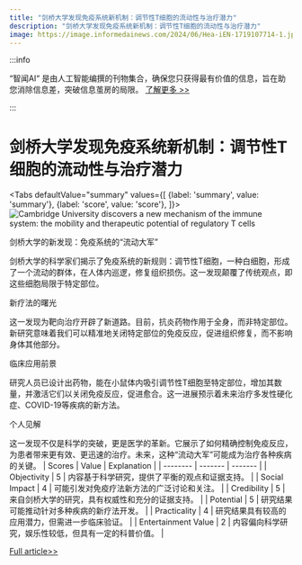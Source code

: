 ```yaml
---
title: "剑桥大学发现免疫系统新机制：调节性T细胞的流动性与治疗潜力"
description: "剑桥大学发现免疫系统新机制：调节性T细胞的流动性与治疗潜力"
image: https://image.informedainews.com/2024/06/Hea-iEN-1719107714-1.jpg
---
```



:::info

“智闻AI“ 是由人工智能编撰的刊物集合，确保您只获得最有价值的信息，旨在助您消除信息差，突破信息茧房的局限。  [了解更多 >>](/)

:::

# 剑桥大学发现免疫系统新机制：调节性T细胞的流动性与治疗潜力


<Tabs
	defaultValue="summary"
	values={[
	{label: 'summary', value: 'summary'},
	{label: 'score', value: 'score'},
]}>
<TabItem value="summary">
<img
  src="https://image.informedainews.com/2024/06/Hea-iEN-1719107714-1.jpg"
  alt="Cambridge University discovers a new mechanism of the immune system: the mobility and therapeutic potential of regulatory T cells"
/>



剑桥大学的新发现：免疫系统的“流动大军”

剑桥大学的科学家们揭示了免疫系统的新规则：调节性T细胞，一种白细胞，形成了一个流动的群体，在人体内巡逻，修复组织损伤。这一发现颠覆了传统观点，即这些细胞局限于特定部位。

新疗法的曙光

这一发现为靶向治疗开辟了新道路。目前，抗炎药物作用于全身，而非特定部位。新研究意味着我们可以精准地关闭特定部位的免疫反应，促进组织修复，而不影响身体其他部分。

临床应用前景

研究人员已设计出药物，能在小鼠体内吸引调节性T细胞至特定部位，增加其数量，并激活它们以关闭免疫反应，促进愈合。这一进展预示着未来治疗多发性硬化症、COVID-19等疾病的新方法。

个人见解

这一发现不仅是科学的突破，更是医学的革新。它展示了如何精确控制免疫反应，为患者带来更有效、更迅速的治疗。未来，这种“流动大军”可能成为治疗各种疾病的关键。
</TabItem>
<TabItem value="score">
	| Scores     | Value   | Explanation |
	| -------- | ------- | ------- |
	| Objectivity  | 5    | 内容基于科学研究，提供了平衡的观点和证据支持。    |
	| Social Impact | 4     | 可能引发对免疫疗法新方法的广泛讨论和关注。    |
	| Credibility    | 5    | 来自剑桥大学的研究，具有权威性和充分的证据支持。    |
	| Potential    | 5    | 研究结果可能推动针对多种疾病的新疗法开发。    |
	| Practicality    | 4    | 研究结果具有较高的应用潜力，但需进一步临床验证。    |
	| Entertainment Value    | 2    | 内容偏向科学研究，娱乐性较低，但具有一定的科普价值。    |
</TabItem>
</Tabs>

[Full article>>](https://www.cnbeta.com.tw/articles/science/1435737.htm)

